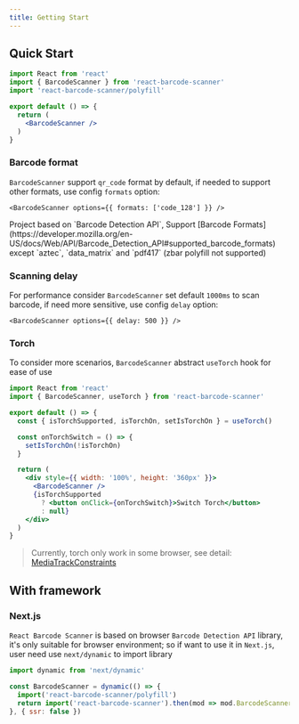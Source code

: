 ```yaml
---
title: Getting Start
---
```


## Quick Start

```jsx
import React from 'react'
import { BarcodeScanner } from 'react-barcode-scanner'
import 'react-barcode-scanner/polyfill'

export default () => {
  return (
    <BarcodeScanner />
  )
}
```

### Barcode format
`BarcodeScanner` support `qr_code` format by default, if needed to support other formats, use config `formats` option:

```tsx
<BarcodeScanner options={{ formats: ['code_128'] }} /> 
```

<Callout type="warning" emoji="⚠️">
  Project based on `Barcode Detection API`, Support [Barcode Formats](https://developer.mozilla.org/en-US/docs/Web/API/Barcode_Detection_API#supported_barcode_formats) except `aztec`, `data_matrix` and `pdf417` (zbar polyfill not supported)
</Callout>

### Scanning delay
For performance consider `BarcodeScanner` set default `1000ms` to scan barcode, if need more sensitive, use config `delay` option:

```tsx
<BarcodeScanner options={{ delay: 500 }} />
```

### Torch
To consider more scenarios, `BarcodeScanner` abstract `useTorch` hook for ease of use

```jsx
import React from 'react'
import { BarcodeScanner, useTorch } from 'react-barcode-scanner'

export default () => {
  const { isTorchSupported, isTorchOn, setIsTorchOn } = useTorch()

  const onTorchSwitch = () => {
    setIsTorchOn(!isTorchOn)
  }

  return (
    <div style={{ width: '100%', height: '360px' }}>
      <BarcodeScanner />
      {isTorchSupported
        ? <button onClick={onTorchSwitch}>Switch Torch</button>
        : null}
    </div>
  )
}
```

> Currently, torch only work in some browser, see detail: [MediaTrackConstraints](https://developer.mozilla.org/en-US/docs/Web/API/MediaTrackConstraints#torch)

## With framework

### Next.js

`React Barcode Scanner` is based on browser `Barcode Detection API` library, it's only suitable for browser environment; so if want to use it in `Next.js`, user need use `next/dynamic` to import library

```jsx
import dynamic from 'next/dynamic'

const BarcodeScanner = dynamic(() => {
  import('react-barcode-scanner/polyfill')
  return import('react-barcode-scanner').then(mod => mod.BarcodeScanner)
}, { ssr: false })
```
